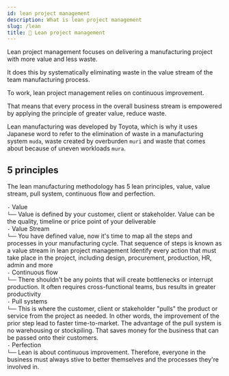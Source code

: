 ```yaml
---
id: lean project management
description: What is lean project management
slug: /lean
title: 🧠 Lean project management
---
```


<p className="grey">Lean project management focuses on delivering a manufacturing project with more value and less waste.</p>

It does this by systematically eliminating waste in the value stream of the team manufacturing process.

To work, lean project management relies on continuous improvement.

That means that every process in the overall business stream is empowered by applying the principle of greater value, reduce waste.

Lean manufacturing was developed by Toyota, which is why it uses Japanese word to refer to the elimination of waste in a manufacturing system `muda`, waste created by overburden `muri` and waste that comes about because of uneven workloads `mura`.

## 5 principles
The lean manufacturing methodology has 5 lean principles, value, value stream, pull system, continuous flow and perfection.

`-` Value <br />
`└──` Value is defined by your customer, client or stakeholder. Value can be the quality, timeline or price point of your deliverable <br />
`-` Value Stream <br />
`└──` You have defined value, now it's time to map all the steps and processes in your manufacturing cycle. That sequence of steps is known as a value stream in lean project management Identify every action that must take place in the project, including design, procurement, production, HR, admin and more <br />
`-` Continuous flow <br />
`└──` There shouldn't be any points that will create bottlenecks or interrupt production. It often requires cross-functional teams, bus results in greater productivity <br />
`-` Pull systems <br />
`└──` This is where the customer, client or stakeholder "pulls" the product or service from the project as needed. In other words, the improvement of the prior step lead to faster time-to-market. The advantage of the pull system is no warehousing or stockpiling. That saves money for the business that can be passed onto their customers. <br />
`-` Perfection <br />
`└──` Lean is about continuous improvement. Therefore, everyone in the business must always stive to better themselves and the processes they're involved in. <br />